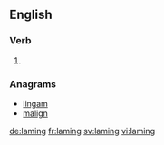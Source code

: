 ==English==

===Verb===
{{head|en}}

# {{present participle of|lame}}

===Anagrams===
* [[lingam#English|lingam]]
* [[malign#English|malign]]

[[de:laming]]
[[fr:laming]]
[[sv:laming]]
[[vi:laming]]
